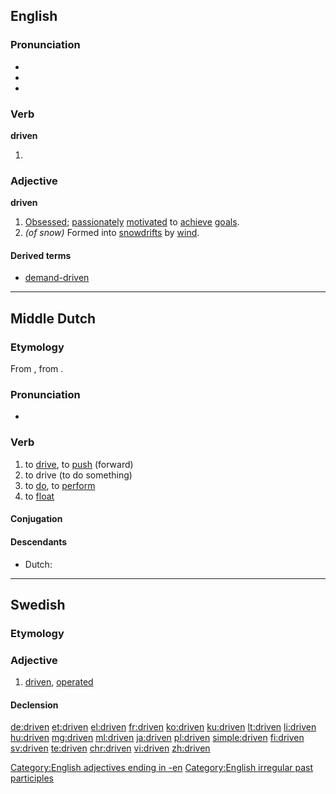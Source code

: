 ==English==

===Pronunciation===
* {{IPA|/ˈdrɪvən/}}
* {{audio|en-us-driven.ogg|Audio (US)}}
* {{rhymes|ɪvən}}

===Verb===
'''driven'''

# {{past participle of|drive|lang=en}}

===Adjective===
'''driven'''

# [[obsessed|Obsessed]]; [[passionate]]ly [[motivate]]d to [[achieve]] [[goal]]s.
# ''(of snow)'' Formed into [[snowdrift]]s by [[wind]].

====Derived terms====
* [[demand-driven]]

[[Category:English adjectives ending in -en]]
[[Category:English irregular past participles]]

----

==Middle Dutch==

===Etymology===
From {{etyl|odt|dum}} {{term|drivan|drīvan|lang=odt}}, from {{etyl|gem-pro|dum}} {{term/t|gem-pro|*drībaną}}.

===Pronunciation===
* {{IPA|lang=dum|/ˈdriːvən/}}

===Verb===
{{dum-verb}}

# to [[drive]], to [[push]] (forward)
# to drive (to do something)
# to [[do]], to [[perform]]
# to [[float]]

====Conjugation====
{{rfinfl|dum|verb}}

====Descendants====
* Dutch: {{l|nl|drijven}}

----

==Swedish==

===Etymology===
{{sv-verb-form-pastpart|driva}}

===Adjective===
{{head|sv|adjective}}

# [[#English|driven]], [[operated]]

====Declension====
{{sv-adj-pastpart|en-stem=driv}}

[[de:driven]]
[[et:driven]]
[[el:driven]]
[[fr:driven]]
[[ko:driven]]
[[ku:driven]]
[[lt:driven]]
[[li:driven]]
[[hu:driven]]
[[mg:driven]]
[[ml:driven]]
[[ja:driven]]
[[pl:driven]]
[[simple:driven]]
[[fi:driven]]
[[sv:driven]]
[[te:driven]]
[[chr:driven]]
[[vi:driven]]
[[zh:driven]]